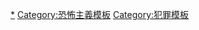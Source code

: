 {{Navbox
|name = Al-Qaeda direct franchises
|title = [[基地组织]]及直屬分支機構
|state = {{{state|autocollapse}}}
|listclass = hlist

|list1  =
* [[File:ShababFlag.svg|24px]]  [[阿拉伯半島基地組織]] 
* [[伊斯兰马格里布基地组织]]
* [[File:ShababFlag.svg|24px]] [[青年党 (索马里)|索马里青年党]]
* [[埃及伊斯兰圣战组织]]
* [[File:Flag of Jihad.svg|24px]] [[乌兹别克斯坦伊斯兰运动]]
* [[File:Flag of the Taliban.svg|24px]] [[塔利班]]
* [[File:Flag of Caucasian Emirate.svg|22px]] [[高加索酋長國]]
* [[File:Flag of Jihad.svg|24px]] [[伊斯兰法塔赫]]
* [[File:Flag of Jabhat al-Nusra.jpg|24px]] [[努斯拉阵线]]
* [[File:Flag of Lashkar-e-Taiba.svg|24px]] [[虔誠軍]]
* [[File:Jaishi-e-Mohammed.svg|24px]] [[穆罕默德军]]
* [[File:Flag of Jihad.svg|24px]] [[伊斯兰祈禱團]]
* [[File:Flag of Jihad.svg|24px]] [[阿布沙耶夫]]
* [[File:Flag of Jihad.svg|22px]] [[苏莱曼酋长运动]]
* [[伊斯兰圣战联盟]]
* [[File:ShababFlag.svg|24px]] {{tsl|en|Movement for Oneness and Jihad in West Africa|西非圣战统一运动}}
* [[摩洛哥伊斯兰战斗团]]
* [[博科圣地]]
* [[File:Flag of Turkistan Islamic Party.svg|24px]][[突厥斯坦伊斯兰党]]
}}<noinclude>

{{collapsible option}}

[[Category:基地组织|*]]
[[Category:恐怖主義模板]]
[[Category:犯罪模板]]
</noinclude>